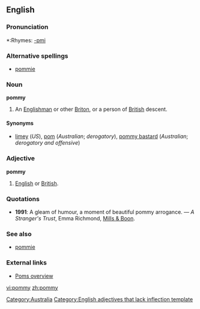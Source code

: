 ==English==

===Pronunciation===
*:Rhymes: [[Rhymes:English:-ɒmi|-ɒmi]]

===Alternative spellings===
*[[pommie]]

===Noun===
'''pommy'''

# {{context|Australian|derogatory}} An [[Englishman]] or other [[Briton]], or a person of [[British]] descent.

====Synonyms====
*[[limey]] (''US''), [[pom]] (''Australian''; ''derogatory''), [[pommy bastard]] (''Australian''; ''derogatory and offensive'')

===Adjective===
'''pommy'''

# {{context|Australian English|pejorative}} [[English]] or [[British]].

===Quotations===
*'''1991''': A gleam of humour, a moment of beautiful pommy arrogance. &mdash; ''A Stranger's Trust'', Emma Richmond, [[w:Mills & Boon|Mills & Boon]].

===See also===
*[[pommie]]

===External links===
*[http://www.australianbeers.com/culture/poms.htm Poms overview]

[[Category:Australia]]
[[Category:English adjectives that lack inflection template]]

[[vi:pommy]]
[[zh:pommy]]